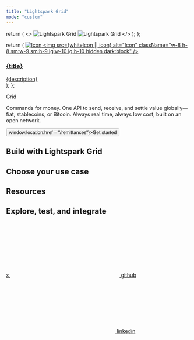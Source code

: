 ```yaml
---
title: "Lightspark Grid"
mode: "custom"
---
```

  return (
    <>
      <img
        className="h-8 sm:h-10 lg:h-12 w-auto dark:hidden"
        src="/images/grid.svg"
        alt="Lightspark Grid"
      />
      <img
        className="h-8 sm:h-10 lg:h-12 w-auto hidden dark:block"
        src="/images/grid-white.svg"
        alt="Lightspark Grid"
      />
    </>
  );
};

  return (
    <a className="group cursor-pointer pb-8 hero-card" href={href}>
      <img
        src={icon}
        alt="Icon"
        className="w-8 h-8 sm:w-9 sm:h-9 lg:w-10 lg:h-10 dark:hidden"
      />
      <img
        src={whiteIcon || icon}
        alt="Icon"
        className="w-8 h-8 sm:w-9 sm:h-9 lg:w-10 lg:h-10 hidden dark:block"
      />
      <div className="card-content">
        <h3 className="highlight">{title}</h3>
        <span>{description}</span>
      </div>
    </a>
  );
};

<div className="flex relative flex-col items-center self-stretch w-full hero">
  <div className="blue-lines w-full h-full absolute top-0 left-0 z-0" noZoom />
  <div className="flex flex-col items-center gap-[48px]">
    <div className="flex items-center title">
      <GridLogo />
        <span className="pl-[19px] text-[32px] sm:text-[48px] lg:text-[64px] leading-none inline-flex items-center h-8 sm:h-10 lg:h-12 py-0 tracking-tight">
          Grid
        </span>
    </div>
    <div className="flex justify-center subtext">
      <p>
        <span className="highlight">Commands for money.</span> One API to
        send, receive, and settle value globally—fiat, stablecoins, or Bitcoin.
        Always real time, always low cost, built on an open network.
      </p>
    </div>
    <div className="flex justify-center">
      <button className="call-to-action" onClick={() => window.location.href = "/remittances"}>Get started</button>
    </div>
  </div>
</div>
<div className="flex usecase w-full justify-center items-center">
  <div className="section mx-auto">
    <div>
    <h2 className="highlight">Build with Lightspark Grid</h2>
    <h2>Choose your use case</h2>
    </div>
    <div className="flex flex-col">
      <div className="grid grid-cols-1 sm:grid-cols-2 lg:grid-cols-4 gap-6 w-full">
        <HeroCard
          title="Payouts"
          description="Send and receive low cost real-time payments to bank accounts worldwide through a single API"
          href="/payouts"
          icon="/images/IconChevronDoubleUp.svg"
        />
        <HeroCard
          title="Ramps"
          description="Convert between fiat and crypto with Grid’s on-ramp and off-ramp infrastructure"
          href="/ramps"
          icon="/images/IconArrowTopBottom.svg"
        />
        <HeroCard
          title="Rewards & cashback"
          description="Send instant Bitcoin rewards to users worldwide with a single API"
          href="/rewards"
          icon="/images/IconGift.svg"
        />
        <HeroCard
          title="Global P2P"
          description="Accept funds via bank transfers, wallets, or UMAs, and settle them in the currency of your choice"
          href="/remittances"
          icon="/images/IconGlobus-green.svg"
        />
      </div>
    </div>
  </div>
</div>
<div className="flex usecase w-full justify-center items-center">
  <div className="section mx-auto">
  <div>
    <h2 className="highlight">Resources</h2>
    <h2>Explore, test, and integrate</h2>
    </div>
    <div className="flex flex-col gap-8">
      <div className="grid grid-cols-1 sm:grid-cols-2 lg:grid-cols-3 gap-6 w-full">
        <HeroCard
          title="Github Repository"
          description="View the Grid API repository on GitHub."
          href="https://github.com/lightsparkdev/grid-api"
          icon="/images/github.svg"
          whiteIcon="/images/github-white.svg"
        />
        <HeroCard
          title="Tools"
          description="Test payment flows and explore how Grid handles real-time transfers."
          href="/developer-resources/tools"
          icon="/images/IconHammer.svg"
          whiteIcon="/images/IconHammer-white.svg"
        />
        <HeroCard
          title="Postman collection"
          description="Explore and test Grid endpoints instantly—no setup required."
          href="/developer-resources/postman-collection"
          icon="/images/postman.svg"
          whiteIcon="/images/postman-white.svg"
        />
      </div>
    </div>
  </div>
</div>

<div className="flex w-full justify-center items-center mb-6">
  <div className="footer mx-auto">
    <a href="https://x.com/lightspark" target="_blank" className="h-fit">
      <span className="sr-only">x</span>
      <svg
        className="w-5 h-5 bg-gray-400 dark:bg-gray-500 hover:bg-gray-500 dark:hover:bg-gray-400"
        style={{
          maskImage: 'url("/images/x-twitter.svg")',
          maskRepeat: "no-repeat",
          maskPosition: "center center",
        }}
      ></svg>
    </a>
    <a
      href="https://github.com/lightsparkdev"
      target="_blank"
      className="h-fit"
    >
      <span className="sr-only">github</span>
      <svg
        className="w-5 h-5 bg-gray-400 dark:bg-gray-500 hover:bg-gray-500 dark:hover:bg-gray-400"
        style={{
          maskImage: 'url("/images/github.svg")',
          maskRepeat: "no-repeat",
          maskPosition: "center center",
        }}
      ></svg>
    </a>
    <a
      href="https://linkedin.com/company/lightspark-group"
      target="_blank"
      className="h-fit"
    >
      <span className="sr-only">linkedin</span>
      <svg
        className="w-5 h-5 bg-gray-400 dark:bg-gray-500 hover:bg-gray-500 dark:hover:bg-gray-400"
        style={{
          maskImage: 'url("/images/linkedin.svg")',
          maskRepeat: "no-repeat",
          maskPosition: "center center",
        }}
      ></svg>
    </a>
  </div>
</div>
